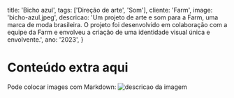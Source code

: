   title: 'Bicho azul',
  tags: ['Direção de arte', 'Som'],
  cliente: 'Farm',
  image: 'bicho-azul.jpeg',
  descricao: 'Um projeto de arte e som para a Farm, uma marca de moda brasileira. O projeto foi desenvolvido em colaboração com a equipe da Farm e envolveu a criação de uma identidade visual única e envolvente.',
  ano: '2023',
}

# Conteúdo extra aqui

Pode colocar images com Markdown: ![descricao da imagem](https://i.imgur.com/F2YAlUi.jpeg)